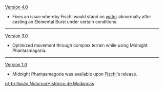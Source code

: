 {{Change History/Header}}
[[Version 4.0]]
* Fixes an issue whereby Fischl would stand on [[water]] abnormally after casting an Elemental Burst under certain conditions.
----
[[Version 3.0]]
* Optimized movement through complex terrain while using Midnight Phantasmagoria.
----
[[Version 1.0]]
* Midnight Phantasmagoria was available upon [[Fischl]]'s release.
<noinclude>

[[pt-br:Ilusão Noturna/Histórico de Mudanças]]
</noinclude>